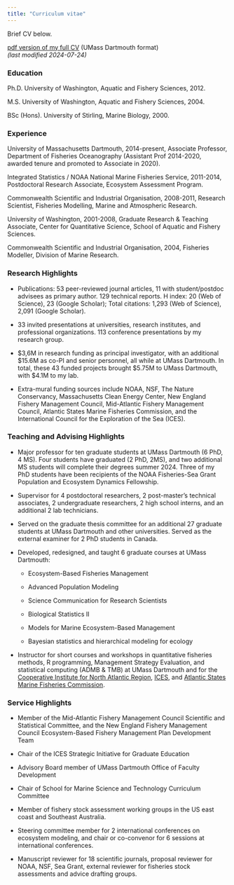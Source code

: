 ```yaml
---
title: "Curriculum vitae"
---
```


Brief CV below.

[pdf version of my full CV](https://drive.google.com/file/d/1B__XCCz0Xe1gWEFoIW-5ROUE79kBvgTf/view?usp=drive_link) (UMass Dartmouth format)\
*(last modified 2024-07-24)*

### Education

Ph.D. University of Washington, Aquatic and Fishery Sciences, 2012.

M.S.	University of Washington, Aquatic and Fishery Sciences, 2004.

BSc (Hons). University of Stirling, Marine Biology, 2000.

### Experience

University of Massachusetts Dartmouth, 2014-present, Associate Professor, Department of Fisheries Oceanography (Assistant Prof 2014-2020, awarded tenure and promoted to Associate in 2020).

Integrated Statistics / NOAA National Marine Fisheries Service, 2011-2014, Postdoctoral Research Associate, Ecosystem Assessment Program.

Commonwealth Scientific and Industrial Organisation, 2008-2011, Research Scientist, Fisheries Modelling, Marine and Atmospheric Research.

University of Washington, 2001-2008, Graduate Research & Teaching Associate, Center for Quantitative Science, School of Aquatic and Fishery Sciences.

Commonwealth Scientific and Industrial Organisation, 2004, Fisheries Modeller, Division of Marine Research.

### **Research Highlights**

-   Publications: 53 peer-reviewed journal articles, 11 with student/postdoc advisees as primary author. 129 technical reports. H index: 20 (Web of Science), 23 (Google Scholar); Total citations: 1,293 (Web of Science), 2,091 (Google Scholar).

-   33 invited presentations at universities, research institutes, and professional organizations. 113 conference presentations by my research group.

-   \$3,6M in research funding as principal investigator, with an additional \$15.6M as co-PI and senior personnel, all while at UMass Dartmouth. In total, these 43 funded projects brought \$5.75M to UMass Dartmouth, with \$4.1M to my lab. 

-   Extra-mural funding sources include NOAA, NSF, The Nature Conservancy, Massachusetts Clean Energy Center, New England Fishery Management Council, Mid-Atlantic Fishery Management Council, Atlantic States Marine Fisheries Commission, and the International Council for the Exploration of the Sea (ICES).

### **Teaching and Advising Highlights**

-   Major professor for ten graduate students at UMass Dartmouth (6 PhD, 4 MS). Four students have graduated (2 PhD, 2MS), and two additional MS students will complete their degrees summer 2024. Three of my PhD students have been recipients of the NOAA Fisheries-Sea Grant Population and Ecosystem Dynamics Fellowship.

-   Supervisor for 4 postdoctoral researchers, 2 post-master’s technical associates, 2 undergraduate researchers, 2 high school interns, and an additional 2 lab technicians.

-   Served on the graduate thesis committee for an additional 27 graduate students at UMass Dartmouth and other universities. Served as the external examiner for 2 PhD students in Canada.

-   Developed, redesigned, and taught 6 graduate courses at UMass Dartmouth:

    -   Ecosystem-Based Fisheries Management

    -   Advanced Population Modeling

    -   Science Communication for Research Scientists

    -   Biological Statistics II

    -   Models for Marine Ecosystem-Based Management

    -   Bayesian statistics and hierarchical modeling for ecology

-   Instructor for short courses and workshops in quantitative fisheries methods, R programming, Management Strategy Evaluation, and statistical computing (ADMB & TMB) at UMass Dartmouth and for the [Cooperative Institute for North Atlantic Region](www.cinar.org), [ICES](www.ices.dk), and [Atlantic States Marine Fisheries Commission](asmfc.org).

### **Service Highlights**

-   Member of the Mid-Atlantic Fishery Management Council Scientific and Statistical Committee, and the New England Fishery Management Council Ecosystem-Based Fishery Management Plan Development Team

-   Chair of the ICES Strategic Initiative for Graduate Education

-   Advisory Board member of UMass Dartmouth Office of Faculty Development

-   Chair of School for Marine Science and Technology Curriculum Committee

-   Member of fishery stock assessment working groups in the US east coast and Southeast Australia.

-   Steering committee member for 2 international conferences on ecosystem modeling, and chair or co-convenor for 6 sessions at international conferences.

-   Manuscript reviewer for 18 scientific journals, proposal reviewer for NOAA, NSF, Sea Grant, external reviewer for fisheries stock assessments and advice drafting groups.

